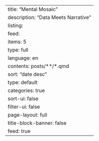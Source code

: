 ---
title: "Mental Mosaic"
description: "Data Meets Narrative"
listing:
  feed: 
      items: 5 
      type: full
      language: en 
  contents: posts/**/*.qmd
  sort: "date desc"
  type: default
  categories: true
  sort-ui: false
  filter-ui: false
page-layout: full
title-block-banner: false
feed: true
---